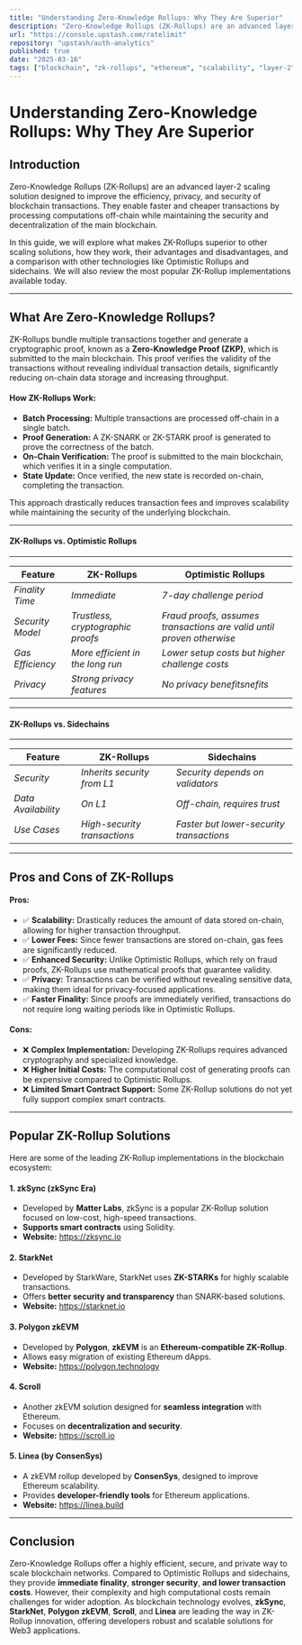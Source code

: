 ```yaml
---
title: "Understanding Zero-Knowledge Rollups: Why They Are Superior"
description: "Zero-Knowledge Rollups (ZK-Rollups) are an advanced layer-2 scaling solution that enhances blockchain efficiency, security, and privacy. By processing transactions off-chain and submitting cryptographic proofs to the main blockchain, they offer faster finality, lower fees, and better scalability. This article explores how ZK-Rollups work, their advantages and disadvantages, comparisons with other scaling solutions like Optimistic Rollups and sidechains, and an overview of leading ZK-Rollup implementations such as zkSync, StarkNet, and Polygon zkEVM."
url: "https://console.upstash.com/ratelimit"
repository: "upstash/auth-analytics"
published: true
date: "2025-03-16"
tags: ["blockchain", "zk-rollups", "ethereum", "scalability", "layer-2", "cryptography"]
---
```


# Understanding Zero-Knowledge Rollups: Why They Are Superior

## Introduction

Zero-Knowledge Rollups (ZK-Rollups) are an advanced layer-2 scaling solution designed to improve the efficiency, privacy, and security of blockchain transactions. They enable faster and cheaper transactions by processing computations off-chain while maintaining the security and decentralization of the main blockchain.

In this guide, we will explore what makes ZK-Rollups superior to other scaling solutions, how they work, their advantages and disadvantages, and a comparison with other technologies like Optimistic Rollups and sidechains. We will also review the most popular ZK-Rollup implementations available today.

---

## What Are Zero-Knowledge Rollups?

ZK-Rollups bundle multiple transactions together and generate a cryptographic proof, known as a **Zero-Knowledge Proof (ZKP)**, which is submitted to the main blockchain. This proof verifies the validity of the transactions without revealing individual transaction details, significantly reducing on-chain data storage and increasing throughput.

#### How ZK-Rollups Work:

- **Batch Processing:** Multiple transactions are processed off-chain in a single batch.
- **Proof Generation:** A ZK-SNARK or ZK-STARK proof is generated to prove the correctness of the batch.
- **On-Chain Verification:** The proof is submitted to the main blockchain, which verifies it in a single computation.
- **State Update:** Once verified, the new state is recorded on-chain, completing the transaction.

This approach drastically reduces transaction fees and improves scalability while maintaining the security of the underlying blockchain.

---

#### ZK-Rollups vs. Optimistic Rollups

---

<table>
    <thead>
        <th><b>Feature</b></th>
        <th><b>ZK-Rollups</b></th>
        <th><b>Optimistic Rollups</b></th>
    </thead>
    <tbody>
        <tr>
            <td><i>Finality Time</i></td>
            <td><i>Immediate</i></td>
            <td><i>7-day challenge period</i></td>
        </tr>
        <tr>
            <td><i>Security Model</i></td>
            <td><i>Trustless, cryptographic proofs</i></td>
            <td><i>Fraud proofs, assumes transactions are valid until proven otherwise</i></td>
        </tr>
        <tr>
            <td><i>Gas Efficiency</i></td>
            <td><i>More efficient in the long run</i></td>
            <td><i>Lower setup costs but higher challenge costs</i></td>
        </tr>
        <tr>
            <td><i>Privacy</i></td>
            <td><i>Strong privacy features</i></td>
            <td><i>No privacy benefitsnefits</i></td>
        </tr>
    </tbody>
</table>

---

#### ZK-Rollups vs. Sidechains

---

<table>
    <thead>
        <th><b>Feature</b></th>
        <th><b>ZK-Rollups</b></th>
        <th><b>Sidechains</b></th>
    </thead>
    <tbody>
        <tr>
            <td><i>Security</i></td>
            <td><i>Inherits security from L1</i></td>
            <td><i>Security depends on validators</i></td>
        </tr>
        <tr>
            <td><i>Data Availability</i></td>
            <td><i>On L1</i></td>
            <td><i>Off-chain, requires trust</i></td>
        </tr>
        <tr>
            <td><i>Use Cases</i></td>
            <td><i>High-security transactions</i></td>
            <td><i>Faster but lower-security transactions</i></td>
        </tr>
    </tbody>
</table>

---

## Pros and Cons of ZK-Rollups

#### Pros:

- ✅ **Scalability:** Drastically reduces the amount of data stored on-chain, allowing for higher transaction throughput.
- ✅ **Lower Fees:** Since fewer transactions are stored on-chain, gas fees are significantly reduced.
- ✅ **Enhanced Security:** Unlike Optimistic Rollups, which rely on fraud proofs, ZK-Rollups use mathematical proofs that guarantee validity.
- ✅ **Privacy:** Transactions can be verified without revealing sensitive data, making them ideal for privacy-focused applications.
- ✅ **Faster Finality:** Since proofs are immediately verified, transactions do not require long waiting periods like in Optimistic Rollups.

#### Cons:

- ❌ **Complex Implementation:** Developing ZK-Rollups requires advanced cryptography and specialized knowledge.
- ❌ **Higher Initial Costs:** The computational cost of generating proofs can be expensive compared to Optimistic Rollups.
- ❌ **Limited Smart Contract Support:** Some ZK-Rollup solutions do not yet fully support complex smart contracts.

---

## Popular ZK-Rollup Solutions

Here are some of the leading ZK-Rollup implementations in the blockchain ecosystem:

#### 1. zkSync (zkSync Era)

- Developed by **Matter Labs**, zkSync is a popular ZK-Rollup solution focused on low-cost, high-speed transactions.
- **Supports smart contracts** using Solidity.
- **Website:** https://zksync.io

#### 2. StarkNet

- Developed by StarkWare, StarkNet uses **ZK-STARKs** for highly scalable transactions.
- Offers **better security and transparency** than SNARK-based solutions.
- **Website:** https://starknet.io

#### 3. Polygon zkEVM

- Developed by **Polygon**, **zkEVM** is an **Ethereum-compatible ZK-Rollup**.
- Allows easy migration of existing Ethereum dApps.
- **Website:** https://polygon.technology

#### 4. Scroll

- Another zkEVM solution designed for **seamless integration** with Ethereum.
- Focuses on **decentralization and security**.
- **Website:** https://scroll.io

#### 5. Linea (by ConsenSys)

- A zkEVM rollup developed by **ConsenSys**, designed to improve Ethereum scalability.
- Provides **developer-friendly tools** for Ethereum applications.
- **Website:** https://linea.build

---

## Conclusion

Zero-Knowledge Rollups offer a highly efficient, secure, and private way to scale blockchain networks. Compared to Optimistic Rollups and sidechains, they provide **immediate finality**, **stronger security**, **and lower transaction costs**. However, their complexity and high computational costs remain challenges for wider adoption.
As blockchain technology evolves, **zkSync**, **StarkNet**, **Polygon zkEVM**, **Scroll**, and **Linea** are leading the way in ZK-Rollup innovation, offering developers robust and scalable solutions for Web3 applications.





